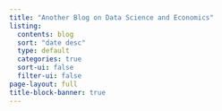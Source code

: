 ```yaml
---
title: "Another Blog on Data Science and Economics"
listing:
  contents: blog 
  sort: "date desc"
  type: default
  categories: true
  sort-ui: false
  filter-ui: false
page-layout: full
title-block-banner: true
---
```


::: {.content-block} 


:::